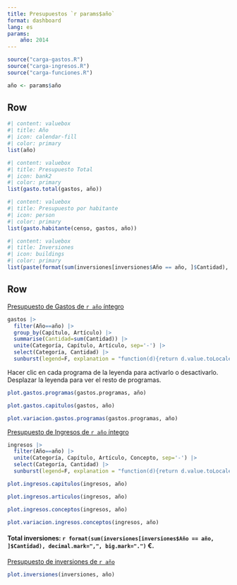 ```yaml
--- 
title: Presupuestos `r params$año`
format: dashboard
lang: es
params: 
    año: 2014
---
```


```r
source("carga-gastos.R")
source("carga-ingresos.R")
source("carga-funciones.R")
```

```r
año <- params$año
```

## Row

```r
#| content: valuebox
#| title: Año
#| icon: calendar-fill
#| color: primary
list(año)
```

```r
#| content: valuebox
#| title: Presupuesto Total
#| icon: bank2
#| color: primary
list(gasto.total(gastos, año))
```

```r
#| content: valuebox
#| title: Presupuesto por habitante
#| icon: person
#| color: primary
list(gasto.habitante(censo, gastos, año))
```

```r
#| content: valuebox
#| title: Inversiones
#| icon: buildings
#| color: primary
list(paste(format(sum(inversiones[inversiones$Año == año, ]$Cantidad), decimal.mark=",", big.mark="."), "€"))
```

## Row {.tabset}

:::{.card title="Gastos"}
[Presupuesto de Gastos de `r año` íntegro](doc/`r año`/presupuesto-gastos-`r año`.pdf)

```r
gastos |>
  filter(Año==año) |> 
  group_by(Capítulo, Artículo) |> 
  summarise(Cantidad=sum(Cantidad)) |>
  unite(Categoría, Capítulo, Artículo, sep='-') |>
  select(Categoría, Cantidad) |>
  sunburst(legend=F, explanation = "function(d){return d.value.toLocaleString() + '€'}")
```
:::

:::{.card title="Gastos por Programas"}
Hacer clic en cada programa de la leyenda para activarlo o desactivarlo.
Desplazar la leyenda para ver el resto de programas.

```r
plot.gastos.programas(gastos.programas, año)
```
:::

:::{.card title="Gastos por Capítulos"}
```r
plot.gastos.capitulos(gastos, año)
```
:::

:::{.card title="Variación Gastos Programas"}
```r
plot.variacion.gastos.programas(gastos.programas, año)
```
:::

:::{.card title="Ingresos"}
[Presupuesto de Ingresos de `r año` íntegro](doc/`r año`/presupuesto-ingresos-`r año`.pdf)

```r
ingresos |>
  filter(Año==año) |>
  unite(Categoría, Capítulo, Artículo, Concepto, sep='-') |>
  select(Categoría, Cantidad) |>
  sunburst(legend=F, explanation = "function(d){return d.value.toLocaleString() + '€'}")
```
:::

:::{.card title="Ingresos por Capítulos"}
```r
plot.ingresos.capitulos(ingresos, año)
```
:::

:::{.card title="Ingresos por Artículos"}
```r
plot.ingresos.articulos(ingresos, año)
```
:::

:::{.card title="Ingresos por Conceptos"}
```r
plot.ingresos.conceptos(ingresos, año)
```
:::

:::{.card title="Variación Ingresos Conceptos"}

```r
plot.variacion.ingresos.conceptos(ingresos, año)
```
:::

:::{.card title="Inversiones"}
#### Total inversiones: `r format(sum(inversiones[inversiones$Año == año, ]$Cantidad), decimal.mark=",", big.mark=".")` €. 

[Presupuesto de inversiones de `r año`](doc/`r año`/presupuesto-inversiones-`r año`.pdf)

```r
plot.inversiones(inversiones, año)
```
:::